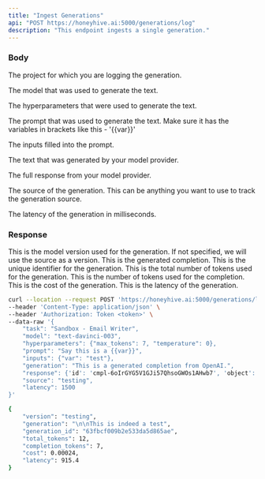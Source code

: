 ```yaml
---
title: "Ingest Generations"
api: "POST https://honeyhive.ai:5000/generations/log"
description: "This endpoint ingests a single generation."
---
```


### Body

<ParamField 
    body="task"
    type="string"
    required>
    The project for which you are logging the generation.
</ParamField>

<ParamField 
    body="model"
    type="string"
    required>
    The model that was used to generate the text.
</ParamField>

<ParamField 
    body="hyperparameters"
    type="object"
    required>
    The hyperparameters that were used to generate the text.
</ParamField>

<ParamField 
    body="prompt"
    type="string"
    required>
    The prompt that was used to generate the text. Make sure it has the variables in brackets like this - '{{var}}'
</ParamField>

<ParamField 
    body="inputs"
    type="object"
    required>
    The inputs filled into the prompt.
</ParamField>

<ParamField 
    body="generation"
    type="string"
    required>
    The text that was generated by your model provider.
</ParamField>

<ParamField 
    body="response"
    type="object"
    required>
    The full response from your model provider.
</ParamField>

<ParamField 
    body="source"
    type="string">
    The source of the generation. This can be anything you want to use to track the generation source.
</ParamField>

<ParamField 
    body="latency"
    type="number">
    The latency of the generation in milliseconds.
</ParamField>

### Response


<ResponseField name="version" type="string">
  This is the model version used for the generation. If not specified, we will use the source as a version.
</ResponseField>

<ResponseField name="generation" type="string">
  This is the generated completion.
</ResponseField>

<ResponseField name="generation_id" type="string">
  This is the unique identifier for the generation.
</ResponseField>

<ResponseField name="total_tokens" type="integer">
  This is the total number of tokens used for the generation.
</ResponseField>

<ResponseField name="completion_tokens" type="integer">
  This is the number of tokens used for the completion.
</ResponseField>

<ResponseField name="cost" type="float">
  This is the cost of the generation.
</ResponseField>

<ResponseField name="latency" type="float">
  This is the latency of the generation.
</ResponseField>

<RequestExample>

```bash Example Request
curl --location --request POST 'https://honeyhive.ai:5000/generations/log' \
--header 'Content-Type: application/json' \
--header 'Authorization: Token <token>' \
--data-raw '{
    "task": "Sandbox - Email Writer",
    "model": "text-davinci-003",
    "hyperparameters": {"max_tokens": 7, "temperature": 0},
    "prompt": "Say this is a {{var}}",
    "inputs": {"var": "test"},
    "generation": "This is a generated completion from OpenAI.",
    "response": {'id': 'cmpl-6oIrGYG5V1GJi57QhsoGWOs1AHwb7', 'object': 'text_completion', 'created': 1677446910, 'model': 'text-davinci-003', 'choices': [{'text': '\n\nThis is indeed a test', 'index': 0, 'logprobs': None, 'finish_reason': 'length'}], 'usage': {'prompt_tokens': 5, 'completion_tokens': 7, 'total_tokens': 12}},
    "source": "testing",
    "latency": 1500
}'
```

</RequestExample>

<RequestExample>

```bash Example Request
{
    "version": "testing",
    "generation": "\n\nThis is indeed a test",
    "generation_id": "63fbcf009b2e533da5d865ae",
    "total_tokens": 12,
    "completion_tokens": 7,
    "cost": 0.00024,
    "latency": 915.4
}
```